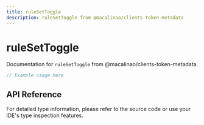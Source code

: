 ```yaml
---
title: ruleSetToggle
description: ruleSetToggle from @macalinao/clients-token-metadata
---
```


# ruleSetToggle

Documentation for `ruleSetToggle` from @macalinao/clients-token-metadata.

```typescript
// Example usage here
```

## API Reference

For detailed type information, please refer to the source code or use your IDE's type inspection features.
